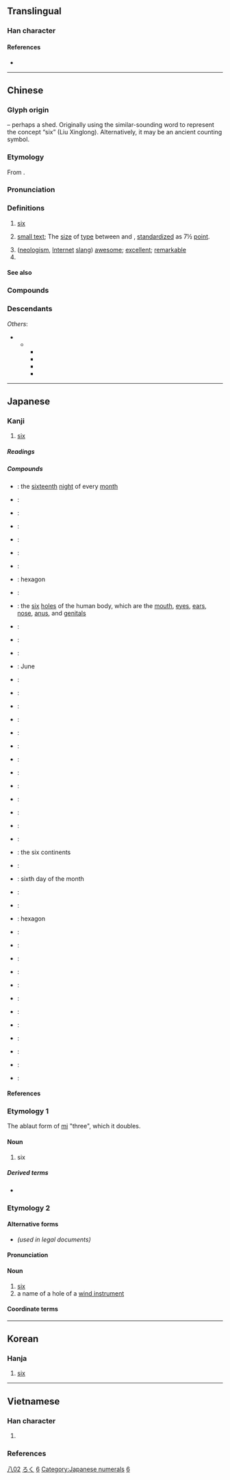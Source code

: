 {{also|大|穴|冘}}
{{character info}}
{{character info|0xF9D1}}
{{commonscat}}
==Translingual==
{{stroke order|type=animate}}

===Han character===
{{Han char|rn=12|rad=八|as=02|sn=4|four=00800|canj=YC|ids=⿱亠八}}

====References====
* {{Han ref|kx=0127.010|dkj=01453|dj=0280.010|hdz=10241.090|uh=516D}}

----

==Chinese==
{{zh-forms|alt=陸-financial,𠫪}}

===Glyph origin===
{{Han etym}}
{{liushu|p}} – perhaps a shed. Originally using the similar-sounding word {{och-l|廬|shed, cabin}} to represent the concept “six” (Liu Xinglong). Alternatively, it may be an ancient counting symbol.

===Etymology===
From {{inh|zh|sit-pro|*d-(k-)ruk}}.

===Pronunciation===
{{zh-pron
|m=liù,lù
|m_note=liù - usual pronunciation; lù - ancient pronunciation preserved in some proper nouns ({{zh-l|*六安}} and the ancient state in the vicinity, as well as the surname)
|m-s=nu2/niu2
|ma=y
|dg=лю1
|c=luk6
|c-t=
|g=
|h=pfs=liuk;gd=liug5
|j=
|md=lĕ̤k
|mn=la̍k/lio̍k
|mn_note=la̍k - vernacular; lio̍k - literary
|mn-t=lag8
|w=5loq
|x=
|mc=y
|oc=y
|cat=num,n,pn,a
}}

===Definitions===
{{zh-hanzi}}

# [[six]]
# {{lb|zh|printing}} [[small text]]; The [[size]] of [[type]] between {{zh-l|小五|[[little]] [[5]]}} and {{zh-l|小六|[[little]] [[6]]}}, [[standardize]]d as 7½ [[point]].
#([[neologism]], [[Internet]] [[slang]]) [[awesome]]; [[excellent]]; [[remarkable]]
# {{surname|lang=zh}}

====See also====
{{Chinese-numbers}}

===Compounds===
{{zh-der|七情六慾|七情六欲|丈六金身|三六|三六九等|三十六行|三十六計|三十六體|三姑六婆|三媒六聘|三媒六證|三宮六院|三對六面|三推六問|三敲六問|三班六房|三真六草|三茶六飯|三街六巷|三街六市|三親六眷|三頭六臂|九吊六的|二六板|二十六史|二吊六|五均六管|五臟六腑|五角六張|五雀六燕|五顏六色|五黃六月|保祿六世|六一居士|六一詩話|六丁|六么|六仙桌|六位|六兒|六六大順|六典|六出|六出奇計|六出花|六分儀|六區|六十四卦|六十甲子|六十種曲|六十調|六博|六卿|六合|六合彩|六合拳譜|六君子|六呂|六味|六問三推|六四慘案|六國|六國論|六堂|六塵|六大六|六大洲|六如|六安縣|六安茶|六官|六宮|六家|六家七宗|六尺之孤|六帖|六師|六度|六弦琴|六彩|六律|六情|六房吏典|六房書吏|六扇門|六才子書|六指|六料|六書|六月|六月連陰|六月雪|六月飛霜|六朝|六朝寫經|六朝脂粉|六朝金粉|六柄|六根|六根清淨|六案孔目|六極|六樂|六欲|六氣|六法|六法全書|六波羅蜜|六淫|六爻|六瑞|六甲|六畜|六畜不安|六相圓融|六祖|六祖壇經|六神|六神不安|六神無主|六禮|六科|六籍|六經|六經皆史|六緯|六義|六翮|六脈|六脈調和|六腑|六花|六莖|六藝|六虛|六號分機|六街|六街三市|六衝|六親|六親不認|六親無靠|六觀|六角形|六言詩|六詔|六說白道|六識|六賊|六趣|六軍|六輕|六通四辟|六道|六道輪迴|六部|六院|六陳|六陳鋪|六陽會首|六陽首級|六陽魁首|六面體|六韜|六韜三略|六馬仰秣|六驥|六體|六龍|六龜|六龜茶|匹力撲六|十六國|十六羅漢|吆五喝六|呼么喝六|呼紅叫六|喓五喝六|喝六呼么|四不拗六|四六|四六版紙|四六面體|四六體|四司六局|四清六活|小六壬|挑么挑六|斗六市|昭陵六駿|浮生六記|湊四合六|滕六|白孔六帖|白說六道|百六|竹溪六逸|第六感|花六出|詩六義|路易十六|身懷六甲|鈷六十|馬伯六|馬八六|馬泊六|馬百六|駢四儷六|麻六甲|黃六|六壩|六安|六兩河|六里坪|六角亭}}

===Descendants===
{{CJKV||ろく|육|k2=륙|lục}}
''Others'':
* {{desc|bor=1|tai-pro|*krokᴰ||six}}
** {{desc|tai-swe-pro|*ʰrok||six}}
*** {{desc|lo|ຫົກ}}
*** {{desc|khb|ᦷᦠᧅ}}
*** {{desc|tdd|ᥞᥨᥐᥱ}}
*** {{desc|th|หก}}

{{zh-cat|Beginning}}

----

==Japanese==
{{cardinalbox|ja|5|6|7|五|七}}

===Kanji===
{{ja-kanji|grade=1|rs=八02}}

# [[six]]

=====Readings=====
{{ja-readings
|goon=ろく
|kanon=りく
|toon=りゅう<りう
|kun=む-, むい-, <!--むう-, -->む-つ, むっ-つ
|nanori=く, ろつ
}}

{{attention|lang=ja|confirm "むう", long vowel (長音) form, evidenced in Sanseidō Daijirin}}

=====Compounds=====
{{der-top|Compounds}}
* {{ja-r|十六夜|いざよい}}: the [[sixteenth]] [[night]] of every [[month]]
* {{ja-r|九%六|くん%ろく}}:
* {{ja-r|四%分%六|し%ぶ%ろく}}:
* {{ja-r|甚%六|じん%ろく}}:
* {{ja-r|双%六|すご%ろく}}:
* {{ja-r|宿%六|やど%ろく}}:
* {{ja-r|六%花|りっ%か}}:
* {{ja-r|六%角|ろっ%かく}}: hexagon
* {{ja-r|六%感|ろっ%かん}}:
* {{ja-r|六%穴|ろっ%けつ}}: the [[six]] [[hole]]s of the human body, which are the [[mouth]], [[eye]]s, [[ear]]s, [[nose]], [[anus]], and [[genital]]s
* {{ja-r|表%六%玉|ひょう%ろく%だま}}:
* {{ja-r|一%六%銀%行|いち%ろく%ぎん%こう}}:
* {{ja-r|三%十%六%計|さん%じゅう%ろっ%けい}}:
* {{ja-r|六%月|ろく%がつ}}: June
* {{ja-r|六%号%記%事|ろく%ごう%き%じ}}:
* {{ja-r|六%合|りく%ごう}}:
* {{ja-r|六%根%清%浄|ろっ%こん%しょう%じょう}}:
* {{ja-r|六%三%制|ろく%さん%せい}}:
* {{ja-r|四%六%時%中|し%ろく%じ%ちゅう}}:
* {{ja-r|二%六%時%中|に%ろく%じ%ちゅう}}:
* {{ja-r|六%識|ろく%しき}}:
* {{ja-r|六%尺|ろく%しゃく}}:
* {{ja-r|六%書|りく%しょ}}:
* {{ja-r|一%六%勝%負|いち%ろく%しょう%ぶ}}:
{{der-mid}}
* {{ja-r|六%情|ろく%じょう}}:
* {{ja-r|六%親|ろく%しん}}:
* {{ja-r|南%斗%六%星|なん%と%ろく%せい}}:
* {{ja-r|六%大%州|ろく%だい%しゅう}}: the six continents
* {{ja-r|六%道|ろく%どう}}:
* {{ja-r|六%日|むい%か}}: sixth day of the month
* {{ja-r|六%波%羅%蜜|ろく%は%ら%みつ}}:
* {{ja-r|六%部|ろく%ぶ}}:
* {{ja-r|六%辺%形|ろく%へん%げい}}: hexagon
* {{ja-r|六%分|ろっ%ぷん}}:
* {{ja-r|六%方|ろっ%ぽう}}:
* {{ja-r|六%法%全%書|ろっ%ぽう%ぜん%しょ}}:
* {{ja-r|六%本|ろっ%ぽん}}:
* {{ja-r|六%面%体|ろく%めん%たい}}:
* {{ja-r|六%曜|ろく%よう}}:
* {{ja-r|六%連%星|ろく%ねん%せい}}:
* {{ja-r|六%連%発|ろく%ねん%ぱつ}}:
* {{ja-r|六%腑|ろっ%ぷ}}:
* {{ja-r|三%面%六%臂|さん%めん%ろっ%ぴ}}:
* {{ja-r|八%面%六%臂|はち%めん%ろっ%ぴ}}:
* {{ja-r|六%韜%三%略|りく%とう%さん%りゃく}}:
{{der-bottom}}

====References====
{{ja-kref
|jis=4F3B
|kuten=4727
|shift=985A
|euc=CFBB
|freq=96
|nelson=283
|newnelson=371
|halpern=1965
|kld=1244
|heisig=6
|tuttle=2j2.2
}}

===Etymology 1===
The ablaut form of [[三|mi]] "three", which it doubles.

====Noun====
{{ja-noun|む}}

# six

=====Derived terms=====
* {{ja-r|六つ|むっつ}}

===Etymology 2===

====Alternative forms====
* {{l|ja|陸}} ''(used in legal documents)''

====Pronunciation====
{{ja-pron|ろく|accent=2|yomi=on}}

====Noun====
{{ja-noun|ろく}}

# [[six]]
# a name of a hole of a [[wind instrument]]

====Coordinate terms====
{{japanese number}}

[[Category:Grade 1 kanji|八02]]
{{topics|ja|Six}}
[[Category:Japanese basic words|ろく]]
[[Category:Japanese numeral symbols|6]]
[[Category:Japanese numerals]]

----

==Korean==

===Hanja===
{{ko-hanja/new|여섯|륙||육}}

# [[six]]

[[Category:Korean numeral symbols|6]]

----

==Vietnamese==

===Han character===
{{vi-readings|rs=八02
|hanviet=lục-tdcndg;tdcntd;gdhn, lúc-tdcndg
|phienthiet=,力竹 lực trúc
|nom=lúc-tdcndg;tdcntd;gdhn;btcn, lục-tdcndg;tdcntd;gdhn, lóc-tdcndg, trọc-tdcndg, lộc-gdhn, lụt-gdhn
}}

# {{han tu form of|lục|[[six]]}}

===References===
<references/>